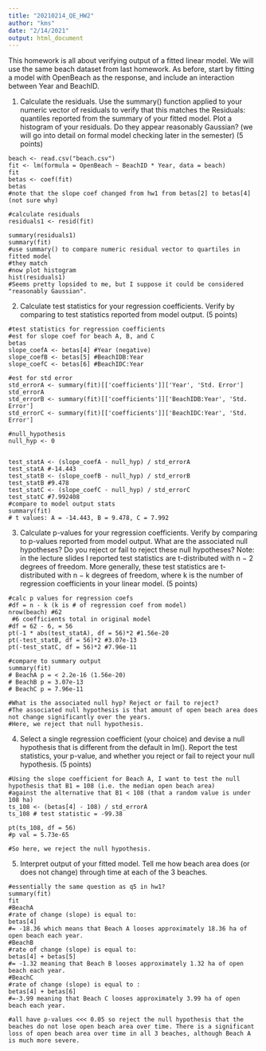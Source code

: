 ```yaml
---
title: "20210214_QE_HW2"
author: "kms"
date: "2/14/2021"
output: html_document
---
```

This homework is all about verifying output of a fitted linear model. We will use the same beach dataset from last homework. As before, start by fitting a model with OpenBeach as the response, and include an interaction between Year and BeachID.


1. Calculate the residuals. Use the summary() function applied to your numeric vector of residuals to verify that this matches the Residuals: quantiles reported from the summary of your fitted model. Plot a histogram of your residuals. Do they appear reasonably Gaussian? (we will go into detail on formal model checking later in the semester) (5 points)
```q1
beach <- read.csv("beach.csv")
fit <- lm(formula = OpenBeach ~ BeachID * Year, data = beach)
fit
betas <- coef(fit)
betas
#note that the slope coef changed from hw1 from betas[2] to betas[4] (not sure why)

#calculate residuals
residuals1 <- resid(fit)

summary(residuals1)
summary(fit)
#use summary() to compare numeric residual vector to quartiles in fitted model
#they match
#now plot histogram
hist(residuals1)
#Seems pretty lopsided to me, but I suppose it could be considered "reasonably Gaussian".

```

2. Calculate test statistics for your regression coefficients. Verify by comparing to test statistics reported from model output. (5 points)

``` q2
#test statistics for regression coefficients
#est for slope coef for beach A, B, and C
betas
slope_coefA <- betas[4] #Year (negative)
slope_coefB <- betas[5] #BeachIDB:Year
slope_coefC <- betas[6] #BeachIDC:Year

#est for std error
std_errorA <- summary(fit)[['coefficients']]['Year', 'Std. Error']
std_errorA
std_errorB <- summary(fit)[['coefficients']]['BeachIDB:Year', 'Std. Error']
std_errorC <- summary(fit)[['coefficients']]['BeachIDC:Year', 'Std. Error']

#null_hypothesis
null_hyp <- 0


test_statA <- (slope_coefA - null_hyp) / std_errorA
test_statA #-14.443
test_statB <- (slope_coefB - null_hyp) / std_errorB
test_statB #9.478
test_statC <- (slope_coefC - null_hyp) / std_errorC
test_statC #7.992408
#compare to model output stats
summary(fit)
# t values: A = -14.443, B = 9.478, C = 7.992
```

3. Calculate p-values for your regression coefficients. Verify by comparing to p-values reported from model output. What are the associated null hypotheses? Do you reject or fail to reject these null hypotheses? Note: in the lecture slides I reported test statistics are t-distributed with n − 2 degrees of freedom. More generally, these test statistics are t-distributed with n − k degrees of freedom, where k is the number of regression coefficients in your linear model. (5 points)
```q3
#calc p values for regression coefs
#df = n - k (k is # of regression coef from model)
nrow(beach) #62
 #6 coefficients total in original model
#df = 62 - 6, = 56
pt(-1 * abs(test_statA), df = 56)*2 #1.56e-20
pt(-test_statB, df = 56)*2 #3.07e-13
pt(-test_statC, df = 56)*2 #7.96e-11
 
#compare to summary output
summary(fit) 
# BeachA p = < 2.2e-16 (1.56e-20)
# BeachB p = 3.07e-13
# BeachC p = 7.96e-11

#What is the associated null hyp? Reject or fail to reject?
#The associated null hypothesis is that amount of open beach area does not change significantly over the years.
#Here, we reject that null hypothesis. 
```

4. Select a single regression coefficient (your choice) and devise a null hypothesis that is different from the default in lm(). Report the test statistics, your p-value, and whether you reject or fail to reject your null hypothesis. (5 points)
```q4
#Using the slope coefficient for Beach A, I want to test the null hypothesis that B1 = 108 (i.e. the median open beach area) 
#against the alternative that B1 < 108 (that a random value is under 108 ha)
ts_108 <- (betas[4] - 108) / std_errorA
ts_108 # test statistic = -99.38

pt(ts_108, df = 56)
#p val = 5.73e-65

#So here, we reject the null hypothesis. 

```
5. Interpret output of your fitted model. Tell me how beach area does (or does not change) through time at each of the 3 beaches.

```q5
#essentially the same question as q5 in hw1?
summary(fit)
fit
#BeachA
#rate of change (slope) is equal to:
betas[4]
#= -18.36 which means that Beach A looses approximately 18.36 ha of open beach each year.
#BeachB
#rate of change (slope) is equal to:
betas[4] + betas[5]
#= -1.32 meaning that Beach B looses approximately 1.32 ha of open beach each year.
#BeachC
#rate of change (slope) is equal to :
betas[4] + betas[6]
#=-3.99 meaning that Beach C looses approximately 3.99 ha of open beach each year.    

#all have p-values <<< 0.05 so reject the null hypothesis that the beaches do not lose open beach area over time. There is a significant loss of open beach area over time in all 3 beaches, although Beach A is much more severe.
```
